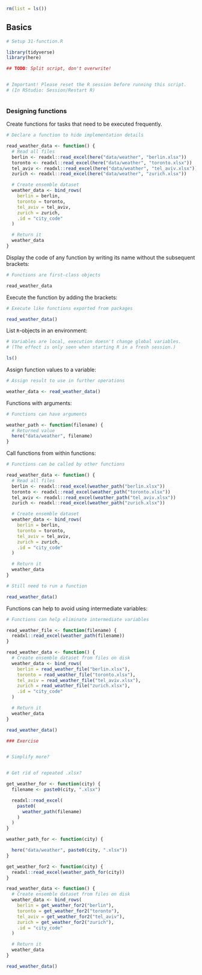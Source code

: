 ```r
rm(list = ls())
```


## Basics

<!-- Setup 31-function.R -->
```r
# Setup 31-function.R
```
```r
library(tidyverse)
library(here)
```


<!-- ## TODO: Split script, don't overwrite! -->
```r
## TODO: Split script, don't overwrite!
```
```r

```


<!-- Important! Please reset the R session before running this script. -->
<!-- (In RStudio: Session/Restart R) -->
```r
# Important! Please reset the R session before running this script.
# (In RStudio: Session/Restart R)
```
```r

```

### Designing functions

Create functions for tasks that need to be executed frequently.

<!-- Declare a function to hide implementation details -->
```r
# Declare a function to hide implementation details
```
```r
read_weather_data <- function() {
  # Read all files
  berlin <- readxl::read_excel(here("data/weather", "berlin.xlsx"))
  toronto <- readxl::read_excel(here("data/weather", "toronto.xlsx"))
  tel_aviv <- readxl::read_excel(here("data/weather", "tel_aviv.xlsx"))
  zurich <- readxl::read_excel(here("data/weather", "zurich.xlsx"))

  # Create ensemble dataset
  weather_data <- bind_rows(
    berlin = berlin,
    toronto = toronto,
    tel_aviv = tel_aviv,
    zurich = zurich,
    .id = "city_code"
  )

  # Return it
  weather_data
}
```

Display the code of any function by writing its name without the subsequent brackets:

<!-- Functions are first-class objects -->
```r
# Functions are first-class objects
```
```r
read_weather_data
```

Execute the function by adding the brackets:

<!-- Execute like functions exported from packages -->
```r
# Execute like functions exported from packages
```
```r
read_weather_data()
```


List `R`-objects in an environment:

<!-- Variables are local, execution doesn't change global variables. -->
<!-- (The effect is only seen when starting R in a fresh session.) -->
```r
# Variables are local, execution doesn't change global variables.
# (The effect is only seen when starting R in a fresh session.)
```
```r
ls()
```

Assign function values to a variable:

<!-- Assign result to use in further operations -->
```r
# Assign result to use in further operations
```
```r
weather_data <- read_weather_data()
```

Functions with arguments:

<!-- Functions can have arguments -->
```r
# Functions can have arguments
```
```r
weather_path <- function(filename) {
  # Returned value
  here("data/weather", filename)
}
```

Call functions from within functions:

<!-- Functions can be called by other functions -->
```r
# Functions can be called by other functions
```
```r
read_weather_data <- function() {
  # Read all files
  berlin <- readxl::read_excel(weather_path("berlin.xlsx"))
  toronto <- readxl::read_excel(weather_path("toronto.xlsx"))
  tel_aviv <- readxl::read_excel(weather_path("tel_aviv.xlsx"))
  zurich <- readxl::read_excel(weather_path("zurich.xlsx"))

  # Create ensemble dataset
  weather_data <- bind_rows(
    berlin = berlin,
    toronto = toronto,
    tel_aviv = tel_aviv,
    zurich = zurich,
    .id = "city_code"
  )

  # Return it
  weather_data
}
```


<!-- Still need to run a function -->
```r
# Still need to run a function
```
```r
read_weather_data()
```

Functions can help to avoid using intermediate variables:

<!-- Functions can help eliminate intermediate variables -->
```r
# Functions can help eliminate intermediate variables
```
```r
read_weather_file <- function(filename) {
  readxl::read_excel(weather_path(filename))
}

read_weather_data <- function() {
  # Create ensemble dataset from files on disk
  weather_data <- bind_rows(
    berlin = read_weather_file("berlin.xlsx"),
    toronto = read_weather_file("toronto.xlsx"),
    tel_aviv = read_weather_file("tel_aviv.xlsx"),
    zurich = read_weather_file("zurich.xlsx"),
    .id = "city_code"
  )

  # Return it
  weather_data
}

read_weather_data()
```


<!-- ### Exercise -->
```r
### Exercise
```
```r

```


<!-- Simplify more? -->
```r
# Simplify more?
```
```r

```


<!-- Get rid of repeated .xlsx? -->
```r
# Get rid of repeated .xlsx?
```
```r

get_weather_for <- function(city) {
  filename <- paste0(city, ".xlsx")

  readxl::read_excel(
    paste0(
      weather_path(filename)
    )
  )
}

weather_path_for <- function(city) {

  here("data/weather", paste0(city, ".xlsx"))
}

get_weather_for2 <- function(city) {
  readxl::read_excel(weather_path_for(city))
}

read_weather_data <- function() {
  # Create ensemble dataset from files on disk
  weather_data <- bind_rows(
    berlin = get_weather_for2("berlin"),
    toronto = get_weather_for2("toronto"),
    tel_aviv = get_weather_for2("tel_aviv"),
    zurich = get_weather_for2("zurich"),
    .id = "city_code"
  )

  # Return it
  weather_data
}

read_weather_data()
```
